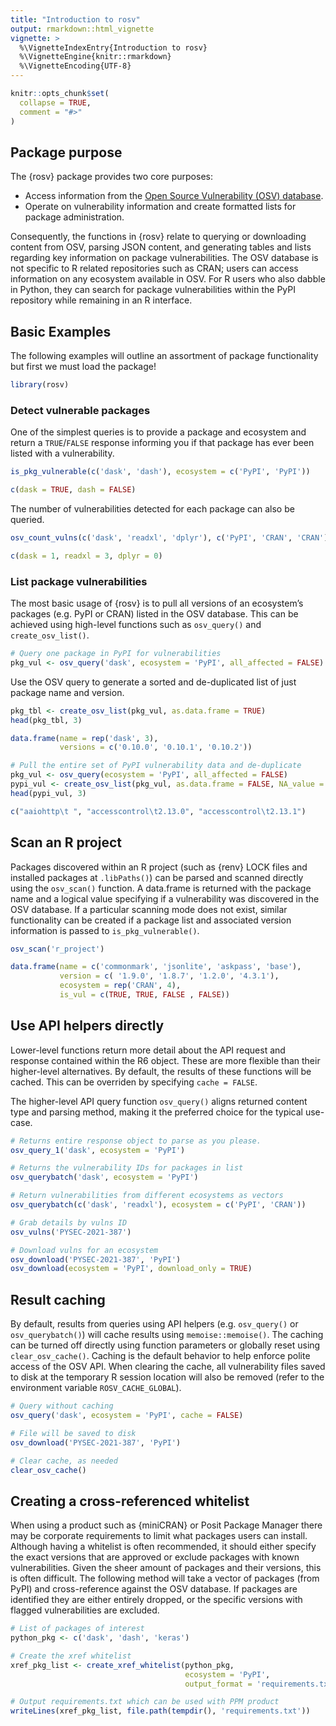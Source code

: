 ```yaml
---
title: "Introduction to rosv"
output: rmarkdown::html_vignette
vignette: >
  %\VignetteIndexEntry{Introduction to rosv}
  %\VignetteEngine{knitr::rmarkdown}
  %\VignetteEncoding{UTF-8}
---
```


```r
knitr::opts_chunk$set(
  collapse = TRUE,
  comment = "#>"
)
```

## Package purpose

The {rosv} package provides two core purposes:

- Access information from the [Open Source Vulnerability (OSV) database](https://osv.dev/).
- Operate on vulnerability information and create formatted lists for package administration.

Consequently, the functions in {rosv} relate to querying or downloading content from OSV, parsing JSON content, and generating tables and lists regarding key information on package vulnerabilities. The OSV database is not specific to R related repositories such as CRAN; users can access information on any ecosystem available in OSV. For R users who also dabble in Python, they can search for package vulnerabilities within the PyPI repository while remaining in an R interface.

## Basic Examples

The following examples will outline an assortment of package functionality but first we must load the package!

```r
library(rosv)
```

### Detect vulnerable packages

One of the simplest queries is to provide a package and ecosystem and return a `TRUE`/`FALSE` response 
informing you if that package has ever been listed with a vulnerability.

```r
is_pkg_vulnerable(c('dask', 'dash'), ecosystem = c('PyPI', 'PyPI'))
```

```r
c(dask = TRUE, dash = FALSE)
```

The number of vulnerabilities detected for each package can also be queried.

```r
osv_count_vulns(c('dask', 'readxl', 'dplyr'), c('PyPI', 'CRAN', 'CRAN'))
```

```r
c(dask = 1, readxl = 3, dplyr = 0)
```


### List package vulnerabilities

The most basic usage of {rosv} is to pull all versions of an ecosystem's packages (e.g. PyPI or CRAN) listed 
in the OSV database. This can be achieved using high-level functions such as `osv_query()` and `create_osv_list()`. 

```r
# Query one package in PyPI for vulnerabilities
pkg_vul <- osv_query('dask', ecosystem = 'PyPI', all_affected = FALSE)
```

Use the OSV query to generate a sorted and de-duplicated list of just package name and version.

```r
pkg_tbl <- create_osv_list(pkg_vul, as.data.frame = TRUE)
head(pkg_tbl, 3)
```

```r
data.frame(name = rep('dask', 3),
           versions = c('0.10.0', '0.10.1', '0.10.2'))
```


```r
# Pull the entire set of PyPI vulnerability data and de-duplicate
pkg_vul <- osv_query(ecosystem = 'PyPI', all_affected = FALSE)
pypi_vul <- create_osv_list(pkg_vul, as.data.frame = FALSE, NA_value = ' ')
head(pypi_vul, 3)
```

```r
c("aaiohttp\t ", "accesscontrol\t2.13.0", "accesscontrol\t2.13.1")
```


## Scan an R project

Packages discovered within an R project (such as {renv} LOCK files and installed packages at `.libPaths()`) can be 
parsed and scanned directly using the `osv_scan()` function. A data.frame is returned with the package name and a logical value 
specifying if a vulnerability was discovered in the OSV database. If a particular scanning mode does not exist, similar 
functionality can be created if a package list and associated version information is passed to `is_pkg_vulnerable()`.

```r
osv_scan('r_project')
```

```r
data.frame(name = c('commonmark', 'jsonlite', 'askpass', 'base'),
           version = c( '1.9.0', '1.8.7', '1.2.0', '4.3.1'),
           ecosystem = rep('CRAN', 4), 
           is_vul = c(TRUE, TRUE, FALSE , FALSE))
```


## Use API helpers directly

Lower-level functions return more detail about the API request and response 
contained within the R6 object. These are more flexible than their higher-level alternatives. 
By default, the results of these functions will be cached. This can be overriden 
by specifying `cache = FALSE`.

The higher-level API query function `osv_query()` aligns returned content type and parsing method, making it the preferred choice for the typical use-case.

```r
# Returns entire response object to parse as you please.
osv_query_1('dask', ecosystem = 'PyPI')

# Returns the vulnerability IDs for packages in list
osv_querybatch('dask', ecosystem = 'PyPI')

# Return vulnerabilities from different ecosystems as vectors
osv_querybatch(c('dask', 'readxl'), ecosystem = c('PyPI', 'CRAN'))

# Grab details by vulns ID
osv_vulns('PYSEC-2021-387')

# Download vulns for an ecosystem
osv_download('PYSEC-2021-387', 'PyPI')
osv_download(ecosystem = 'PyPI', download_only = TRUE)
```

## Result caching

By default, results from queries using API helpers (e.g. `osv_query()` or `osv_querybatch()`) will cache results using `memoise::memoise()`. The caching can be turned off directly using function parameters or globally reset using `clear_osv_cache()`. Caching is the default behavior to help enforce polite access of the OSV API. When clearing the cache, all vulnerability files saved to disk at the temporary R session location will also be removed (refer to the environment variable `ROSV_CACHE_GLOBAL`). 

```r
# Query without caching
osv_query('dask', ecosystem = 'PyPI', cache = FALSE)

# File will be saved to disk
osv_download('PYSEC-2021-387', 'PyPI')

# Clear cache, as needed
clear_osv_cache()
```


## Creating a cross-referenced whitelist

When using a product such as {miniCRAN} or Posit Package Manager there may be 
corporate requirements to limit what packages users can install. Although having a 
whitelist is often recommended, it should either specify the exact versions that are approved 
or exclude packages with known vulnerabilities. Given the sheer amount of packages and their versions, this 
is often difficult. The following method will take a vector of packages (from PyPI) and cross-reference against 
the OSV database. If packages are identified they are either entirely dropped, or the specific versions with flagged 
vulnerabilities are excluded.

```r
# List of packages of interest
python_pkg <- c('dask', 'dash', 'keras')

# Create the xref whitelist
xref_pkg_list <- create_xref_whitelist(python_pkg,
                                       ecosystem = 'PyPI',
                                       output_format = 'requirements.txt')

# Output requirements.txt which can be used with PPM product
writeLines(xref_pkg_list, file.path(tempdir(), 'requirements.txt'))
```
